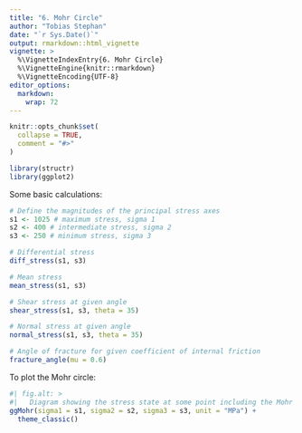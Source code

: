 ```yaml
---
title: "6. Mohr Circle"
author: "Tobias Stephan"
date: "`r Sys.Date()`"
output: rmarkdown::html_vignette
vignette: >
  %\VignetteIndexEntry{6. Mohr Circle}
  %\VignetteEngine{knitr::rmarkdown}
  %\VignetteEncoding{UTF-8}
editor_options: 
  markdown: 
    wrap: 72
---
```


```r
knitr::opts_chunk$set(
  collapse = TRUE,
  comment = "#>"
)
```

```r
library(structr)
library(ggplot2)
```

Some basic calculations:

```r
# Define the magnitudes of the principal stress axes
s1 <- 1025 # maximum stress, sigma 1
s2 <- 400 # intermediate stress, sigma 2
s3 <- 250 # minimum stress, sigma 3

# Differential stress
diff_stress(s1, s3)

# Mean stress
mean_stress(s1, s3)

# Shear stress at given angle
shear_stress(s1, s3, theta = 35)

# Normal stress at given angle
normal_stress(s1, s3, theta = 35)

# Angle of fracture for given coefficient of internal friction
fracture_angle(mu = 0.6)
```

To plot the Mohr circle:
```r
#| fig.alt: >
#|   Diagram showing the stress state at some point including the Mohr circle
ggMohr(sigma1 = s1, sigma2 = s2, sigma3 = s3, unit = "MPa") +
  theme_classic()
```
